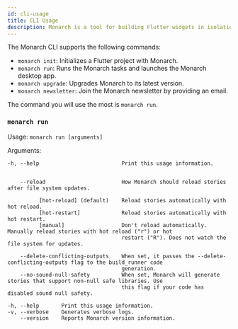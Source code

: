 ```yaml
---
id: cli-usage
title: CLI Usage
description: Monarch is a tool for building Flutter widgets in isolation. It makes it easy to build, test and debug complex UIs.
---
```


<!--
    GENERATED DOC: do not modify by hand below this comment section. 
    
    To modify, edit cli_usage_doc.dart in the monarch_cli repo, then run command:
    ```
    dart cli_usage_doc.dart | pbcopy
    ```
    Then paste the contents below this comment section.
-->
The Monarch CLI supports the following commands:

- `monarch init`: Initializes a Flutter project with Monarch.
- `monarch run`: Runs the Monarch tasks and launches the Monarch desktop app.
- `monarch upgrade`: Upgrades Monarch to its latest version.
- `monarch newsletter`: Join the Monarch newsletter by providing an email.

The command you will use the most is `monarch run`.

### `monarch run`
Usage: `monarch run [arguments]`

Arguments:
```text
-h, --help                          Print this usage information.


    --reload                        How Monarch should reload stories after file system updates.

          [hot-reload] (default)    Reload stories automatically with hot reload.
          [hot-restart]             Reload stories automatically with hot restart.
          [manual]                  Don't reload automatically. Manually reload stories with hot reload ("r") or hot
                                    restart ("R"). Does not watch the file system for updates.

    --delete-conflicting-outputs    When set, it passes the --delete-conflicting-outputs flag to the build_runner code
                                    generation.
    --no-sound-null-safety          When set, Monarch will generate stories that support non-null safe libraries. Use
                                    this flag if your code has disabled sound null safety.
```

```text
-h, --help       Print this usage information.
-v, --verbose    Generates verbose logs.
    --version    Reports Monarch version information.
```


